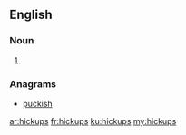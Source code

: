 ==English==

===Noun===
{{head|en|plural}}

# {{plural of|hickup|lang=en}}

===Anagrams===
* [[puckish#English|puckish]]

[[ar:hickups]]
[[fr:hickups]]
[[ku:hickups]]
[[my:hickups]]